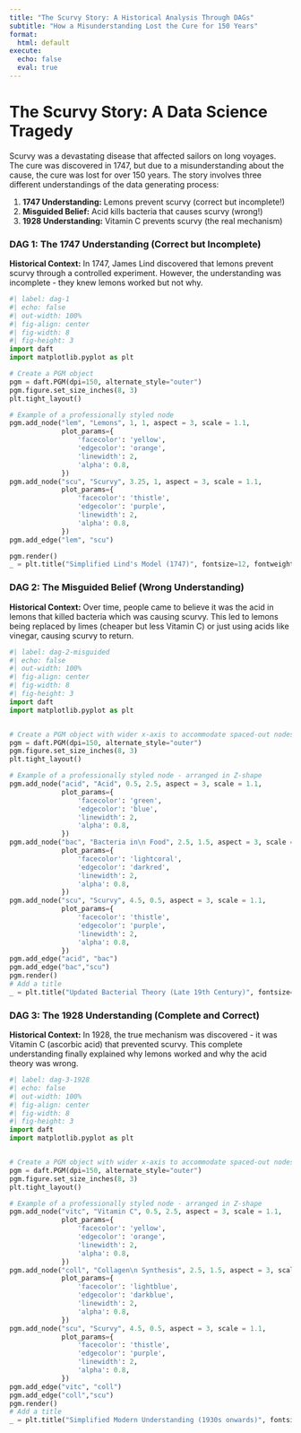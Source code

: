 ```yaml
---
title: "The Scurvy Story: A Historical Analysis Through DAGs"
subtitle: "How a Misunderstanding Lost the Cure for 150 Years"
format:
  html: default
execute:
  echo: false
  eval: true
---
```


# The Scurvy Story: A Data Science Tragedy

Scurvy was a devastating disease that affected sailors on long voyages. The cure was discovered in 1747, but due to a misunderstanding about the cause, the cure was lost for over 150 years. The story involves three different understandings of the data generating process:

1. **1747 Understanding:** Lemons prevent scurvy (correct but incomplete!)
2. **Misguided Belief:** Acid kills bacteria that causes scurvy (wrong!)
3. **1928 Understanding:** Vitamin C prevents scurvy (the real mechanism)

### DAG 1: The 1747 Understanding (Correct but Incomplete)

**Historical Context:** In 1747, James Lind discovered that lemons prevent scurvy through a controlled experiment. However, the understanding was incomplete - they knew lemons worked but not why.
```python
#| label: dag-1
#| echo: false
#| out-width: 100%
#| fig-align: center
#| fig-width: 8
#| fig-height: 3
import daft
import matplotlib.pyplot as plt

# Create a PGM object
pgm = daft.PGM(dpi=150, alternate_style="outer")
pgm.figure.set_size_inches(8, 3)
plt.tight_layout()

# Example of a professionally styled node
pgm.add_node("lem", "Lemons", 1, 1, aspect = 3, scale = 1.1,
             plot_params={
                 'facecolor': 'yellow', 
                 'edgecolor': 'orange', 
                 'linewidth': 2,
                 'alpha': 0.8,
             })
pgm.add_node("scu", "Scurvy", 3.25, 1, aspect = 3, scale = 1.1,
             plot_params={
                 'facecolor': 'thistle', 
                 'edgecolor': 'purple', 
                 'linewidth': 2,
                 'alpha': 0.8,
             })
pgm.add_edge("lem", "scu")

pgm.render()
_ = plt.title("Simplified Lind's Model (1747)", fontsize=12, fontweight='bold', pad=20)
```

### DAG 2: The Misguided Belief (Wrong Understanding)

**Historical Context:** Over time, people came to believe it was the acid in lemons that killed bacteria which was causing scurvy. This led to lemons being replaced by limes (cheaper but less Vitamin C) or just using acids like vinegar, causing scurvy to return.

```python
#| label: dag-2-misguided
#| echo: false
#| out-width: 100%
#| fig-align: center
#| fig-width: 8
#| fig-height: 3
import daft
import matplotlib.pyplot as plt


# Create a PGM object with wider x-axis to accommodate spaced-out nodes
pgm = daft.PGM(dpi=150, alternate_style="outer")
pgm.figure.set_size_inches(8, 3)
plt.tight_layout()

# Example of a professionally styled node - arranged in Z-shape
pgm.add_node("acid", "Acid", 0.5, 2.5, aspect = 3, scale = 1.1,
             plot_params={
                 'facecolor': 'green', 
                 'edgecolor': 'blue', 
                 'linewidth': 2,
                 'alpha': 0.8,
             })
pgm.add_node("bac", "Bacteria in\n Food", 2.5, 1.5, aspect = 3, scale = 1.1,
             plot_params={
                 'facecolor': 'lightcoral', 
                 'edgecolor': 'darkred', 
                 'linewidth': 2,
                 'alpha': 0.8,
             })
pgm.add_node("scu", "Scurvy", 4.5, 0.5, aspect = 3, scale = 1.1,
             plot_params={
                 'facecolor': 'thistle', 
                 'edgecolor': 'purple', 
                 'linewidth': 2,
                 'alpha': 0.8,
             })
pgm.add_edge("acid", "bac")
pgm.add_edge("bac","scu")
pgm.render()
# Add a title
_ = plt.title("Updated Bacterial Theory (Late 19th Century)", fontsize=12, fontweight='bold', pad=20)
```

### DAG 3: The 1928 Understanding (Complete and Correct)

**Historical Context:** In 1928, the true mechanism was discovered - it was Vitamin C (ascorbic acid) that prevented scurvy. This complete understanding finally explained why lemons worked and why the acid theory was wrong.
```python
#| label: dag-3-1928
#| echo: false
#| out-width: 100%
#| fig-align: center
#| fig-width: 8
#| fig-height: 3
import daft
import matplotlib.pyplot as plt


# Create a PGM object with wider x-axis to accommodate spaced-out nodes
pgm = daft.PGM(dpi=150, alternate_style="outer")
pgm.figure.set_size_inches(8, 3)
plt.tight_layout()

# Example of a professionally styled node - arranged in Z-shape
pgm.add_node("vitc", "Vitamin C", 0.5, 2.5, aspect = 3, scale = 1.1,
             plot_params={
                 'facecolor': 'yellow', 
                 'edgecolor': 'orange', 
                 'linewidth': 2,
                 'alpha': 0.8,
             })
pgm.add_node("coll", "Collagen\n Synthesis", 2.5, 1.5, aspect = 3, scale = 1.1,
             plot_params={
                 'facecolor': 'lightblue', 
                 'edgecolor': 'darkblue', 
                 'linewidth': 2,
                 'alpha': 0.8,
             })
pgm.add_node("scu", "Scurvy", 4.5, 0.5, aspect = 3, scale = 1.1,
             plot_params={
                 'facecolor': 'thistle', 
                 'edgecolor': 'purple', 
                 'linewidth': 2,
                 'alpha': 0.8,
             })
pgm.add_edge("vitc", "coll")
pgm.add_edge("coll","scu")
pgm.render()
# Add a title
_ = plt.title("Simplified Modern Understanding (1930s onwards)", fontsize=12, fontweight='bold', pad=20)
```
